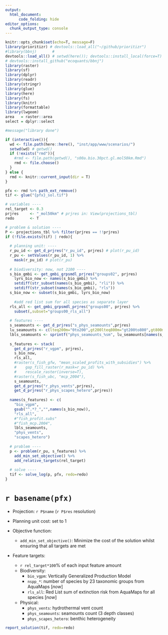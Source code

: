 ```yaml
---
output: 
  html_document:
      code_folding: hide
editor_options: 
  chunk_output_type: console
---
```


```r
knitr::opts_chunk$set(echo=T, message=F)
library(prioritizr) # devtools::load_all("~/github/prioritizr")
#library(bbnj)       # 
devtools::load_all() # setwd(here()); devtools::install_local(force=T) 
# devtools::install_github("ecoquants/bbnj")
library(raster)
library(sf)
library(dplyr)
library(readr)
library(stringr)
library(glue)
library(here)
library(fs)
library(knitr)
library(formattable)
library(lwgeom)
area   = raster::area
select = dplyr::select

#message("library done")

if (interactive()){
  wd <- file.path(here::here(), "inst/app/www/scenarios/")
  setwd(wd) # getwd()
  if (!exists("rmd")){
    #rmd <- file.path(getwd(), "s00a.bio.30pct.gl.mol50km.Rmd")
    rmd <- file.choose()
  }
} else {
  rmd <- knitr::current_input(dir = T)  
}

pfx <- rmd %>% path_ext_remove()
tif <- glue("{pfx}_sol.tif")
```

```r
# variables ----
rel_target <- 0.3
prjres     <- "_mol50km" # prjres in: View(projections_tbl)
redo       <- T

# problem & solution ----
P <- projections_tbl %>% filter(prjres == !!prjres)
if (!file.exists(tif) | redo){
  
  # planning unit: ----
  r_pu_id <- get_d_prjres("r_pu_id", prjres) # plot(r_pu_id)
  r_pu <- setValues(r_pu_id, 1) %>% 
    mask(r_pu_id) # plot(r_pu)
  
  # biodiversity: now, not 2100 ----
  s_bio_gmbi <- get_gmbi_grpsmdl_prjres("groups02", prjres)
    lyrs_bio_now <- names(s_bio_gmbi) %>% 
    setdiff(str_subset(names(s_bio_gmbi), "rli")) %>% 
    setdiff(str_subset(names(s_bio_gmbi), "rls"))
  s_bio_now <- subset(s_bio_gmbi, lyrs_bio_now)
  
    #add red list sum for all species as separate layer
  rls_all <- get_gmbi_grpsmdl_prjres("groups00", prjres) %>% 
    subset(,subset="groups00_rls_all")
  
  # features ----
  s_seamounts <- get_d_prjres("s_phys_seamounts",prjres)
  lu_seamounts <- c(lteq200m="0to200",gt200lteq800m="gt200to800",gt800m="gt800")
  lbls_seamounts <- sprintf("phys_seamounts_%sm", lu_seamounts[names(s_seamounts)])
  
  s_features <- stack(
    get_d_prjres("r_vgpm", prjres),
    s_bio_now,
    rls_all,
    #raster(s_fish_gfw, "mean_scaled_profits_with_subsidies") %>%
    #    gap_fill_raster(r_mask=r_pu_id) %>%
    #    rescale_raster(inverse=T),
    #raster(s_fish_ubc, "mcp_2004"),
    s_seamounts,
    get_d_prjres("r_phys_vents",prjres),
    get_d_prjres("r_phys_scapes_hetero",prjres))
  
  names(s_features) <- c(
    "bio_vgpm",
    gsub("^.*?_","",names(s_bio_now)),
    "rls_all",
    #"fish_profit.subs"
    #"fish_mcp.2004",
    lbls_seamounts,
    "phys_vents",
    "scapes_hetero")
  
  # problem ----
  p <- problem(r_pu, s_features) %>%
    add_min_set_objective() %>% 
    add_relative_targets(rel_target)
  
  # solve ----
  tif <- solve_log(p, pfx, redo=redo)
}
```

# `r basename(pfx)`

- Projection: `r P$name` (`r P$res` resolution)

- Planning unit cost: set to 1

- Objective function:
    - `add_min_set_objective()`: Minimize the cost of the solution whilst ensuring that all targets are met 

- Feature targets:
    - `r rel_target*100`% of each input feature amount
    - Biodiversity:
        - `bio_vgpm`: Vertically Generalized Production Model
        - `nspp_*`: number of species by 23 taxonomic groups from AquaMaps [_now_]
        - `rls_all`: Red List sum of extinction risk from AquaMaps for all species [_now_]
    - Physical:
        - `phys_vents`: hydrothermal vent count
        - `phys_seamounts`: seamounts count (3 depth classes)
        - `phys_scapes_hetero`: benthic heterogeneity

```r
report_solution(tif, redo=redo)
```
